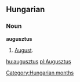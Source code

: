 ==Hungarian==
===Noun===
'''augusztus'''
# [[August]].

[[Category:Hungarian months]]

[[hu:augusztus]]
[[pl:Augusztus]]
